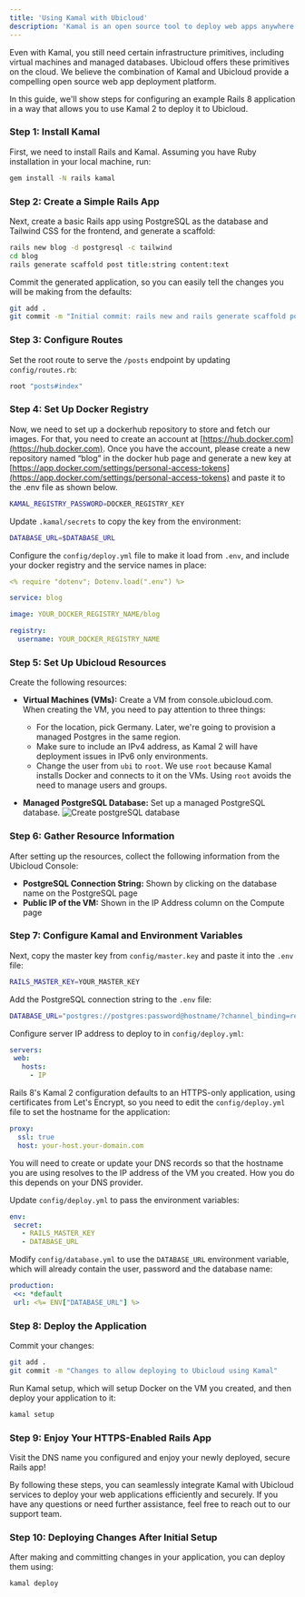 ```yaml
---
title: 'Using Kamal with Ubicloud'
description: 'Kamal is an open source tool to deploy web apps anywhere. It simplifies the process of deploying and managing your web app in production with Docker.'
---
```


Even with Kamal, you still need certain infrastructure primitives, including virtual machines and managed databases. Ubicloud offers these primitives on the cloud. We believe the combination of Kamal and Ubicloud provide a compelling open source web app deployment platform.

In this guide, we'll show steps for configuring an example Rails 8 application in a way that allows you to use Kamal 2 to deploy it to Ubicloud.

### Step 1: Install Kamal

First, we need to install Rails and Kamal. Assuming you have Ruby installation in your local machine, run:

```bash
gem install -N rails kamal
```

### Step 2: Create a Simple Rails App

Next, create a basic Rails app using PostgreSQL as the database and Tailwind CSS for the frontend, and generate a scaffold:

```bash
rails new blog -d postgresql -c tailwind
cd blog
rails generate scaffold post title:string content:text
```

Commit the generated application, so you can easily tell the changes you will be making from the defaults:

```bash
git add .
git commit -m "Initial commit: rails new and rails generate scaffold post"
```

### Step 3: Configure Routes

Set the root route to serve the `/posts` endpoint by updating `config/routes.rb`:

```ruby
root "posts#index"
```

### Step 4: Set Up Docker Registry

Now, we need to set up a dockerhub repository to store and fetch our images. For that, you need to create an account at [https://hub.docker.com](https://hub.docker.com).
Once you have the account, please create a new repository named “blog” in the docker hub page and generate a new key at [https://app.docker.com/settings/personal-access-tokens](https://app.docker.com/settings/personal-access-tokens) and paste it to the .env file as shown below.

```bash
KAMAL_REGISTRY_PASSWORD=DOCKER_REGISTRY_KEY
```

Update `.kamal/secrets` to copy the key from the environment:

```bash
DATABASE_URL=$DATABASE_URL
```

Configure the `config/deploy.yml` file to make it load from `.env`, and include your docker registry and the service names in place:

```yaml
<% require "dotenv"; Dotenv.load(".env") %>

service: blog

image: YOUR_DOCKER_REGISTRY_NAME/blog

registry:
  username: YOUR_DOCKER_REGISTRY_NAME
```

### Step 5: Set Up Ubicloud Resources

Create the following resources:

- **Virtual Machines (VMs):** Create a VM from console.ubicloud.com. When creating the VM, you need to pay attention to three things:
    - For the location, pick Germany. Later, we're going to provision a managed Postgres in the same region.
    - Make sure to include an IPv4 address, as Kamal 2 will have deployment issues in IPv6 only environments.
    - Change the user from `ubi` to `root`. We use `root` because Kamal installs Docker and connects to it on the VMs. Using `root` avoids the need to manage users and groups.

- **Managed PostgreSQL Database:** Set up a managed PostgreSQL database.
![Create postgreSQL database](/quick-start/using-kamal-with-ubicloud-3-screenshot.png)

### Step 6: Gather Resource Information

After setting up the resources, collect the following information from the Ubicloud Console:

- **PostgreSQL Connection String:** Shown by clicking on the database name on the PostgreSQL page
- **Public IP of the VM:** Shown in the IP Address column on the Compute page

### Step 7: Configure Kamal and Environment Variables

Next, copy the master key from `config/master.key` and paste it into the `.env` file:

```bash
RAILS_MASTER_KEY=YOUR_MASTER_KEY
```

Add the PostgreSQL connection string to the `.env` file:

```bash
DATABASE_URL="postgres://postgres:password@hostname/?channel_binding=require"
```

Configure server IP address to deploy to in `config/deploy.yml`:

```yaml
servers:
 web:
   hosts:
     - IP
```

Rails 8's Kamal 2 configuration defaults to an HTTPS-only application, using certificates from Let's Encrypt, so you need to edit the `config/deploy.yml` file to set the hostname for the application:

```yaml
proxy:
  ssl: true
  host: your-host.your-domain.com
```

You will need to create or update your DNS records so that the hostname you are using resolves to the IP address of the VM you created.  How you do this depends on your DNS provider.

Update `config/deploy.yml` to pass the environment variables:

```yaml
env:  
 secret:
   - RAILS_MASTER_KEY
   - DATABASE_URL
```

Modify `config/database.yml` to use the `DATABASE_URL` environment variable, which will already contain the user, password and the database name:

```yaml
production:
 <<: *default
 url: <%= ENV["DATABASE_URL"] %>
```

### Step 8: Deploy the Application

Commit your changes:

```bash
git add .
git commit -m "Changes to allow deploying to Ubicloud using Kamal"
```

Run Kamal setup, which will setup Docker on the VM you created, and then deploy your application to it:

```bash
kamal setup
```

### Step 9: Enjoy Your HTTPS-Enabled Rails App

Visit the DNS name you configured and enjoy your newly deployed, secure Rails app!

By following these steps, you can seamlessly integrate Kamal with Ubicloud services to deploy your web applications efficiently and securely. If you have any questions or need further assistance, feel free to reach out to our support team.

### Step 10: Deploying Changes After Initial Setup

After making and committing changes in your application, you can deploy them using:

```bash
kamal deploy
```

